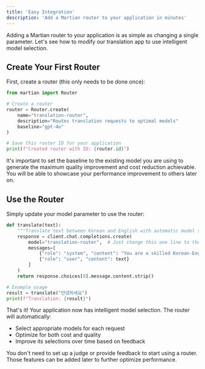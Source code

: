 ```yaml
---
title: 'Easy Integration'
description: 'Add a Martian router to your application in minutes'
---
```


Adding a Martian router to your application is as simple as changing a single parameter. Let's see how to modify our translation app to use intelligent model selection.

## Create Your First Router
First, create a router (this only needs to be done once):

```python
from martian import Router

# Create a router
router = Router.create(
    name="translation-router",
    description="Routes translation requests to optimal models"
    baseline="gpt-4o"
)

# Save this router ID for your application
print(f"Created router with ID: {router.id}")
```

It's important to set the baseline to the existing model you are using to generate the maximum quality improvement and cost reduction achievable. You will be able to showcase your performance improvement to others later on.

## Use the Router
Simply update your model parameter to use the router:

```python
def translate(text):
    """Translate text between Korean and English with automatic model selection."""
    response = client.chat.completions.create(
        model="translation-router",  # Just change this one line to the name you used when creating a router to use your router
        messages=[
            {"role": "system", "content": "You are a skilled Korean-English translator."},
            {"role": "user", "content": text}
        ]
    )
    return response.choices[0].message.content.strip()

# Example usage
result = translate("안녕하세요")
print(f"Translation: {result}")
```

That's it! Your application now has intelligent model selection. The router will automatically:
- Select appropriate models for each request
- Optimize for both cost and quality
- Improve its selections over time based on feedback

<Note>
  You don't need to set up a judge or provide feedback to start using a router. Those features can be added later to further optimize performance.
</Note>